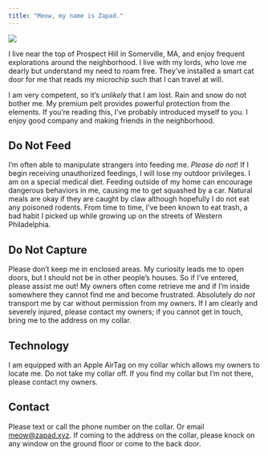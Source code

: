 ```yaml
---
title: "Meow, my name is Zapad."
---
```


::: column-margin
![](images/portrait.png)
:::

I live near the top of Prospect Hill in Somerville, MA, and enjoy frequent explorations around the neighborhood.
I live with my lords, who love me dearly but understand my need to roam free.
They've installed a smart cat door for me that reads my microchip such that I can travel at will.

I am very competent, so it's *unlikely* that I am lost.
Rain and snow do not bother me.
My premium pelt provides powerful protection from the elements.
If you're reading this, I've probably introduced myself to you.
I enjoy good company and making friends in the neighborhood.

## Do Not Feed

I'm often able to manipulate strangers into feeding me.
*Please do not*!
If I begin receiving unauthorized feedings, I will lose my outdoor privileges.
I am on a special medical diet.
Feeding outside of my home can encourage dangerous behaviors in me, causing me to get squashed by a car.
Natural meals are okay if they are caught by claw although hopefully I do not eat any poisoned rodents.
From time to time, I've been known to eat trash, a bad habit I picked up while growing up on the streets of Western Philadelphia.

## Do Not Capture

Please don't keep me in enclosed areas.
My curiosity leads me to open doors, but I should not be in other people's houses.
So if I've entered, please assist me out!
My owners often come retrieve me and if I'm inside somewhere they cannot find me and become frustrated.
Absolutely *do not* transport me by car without permission from my owners.
If I am clearly and severely injured, please contact my owners; if you cannot get in touch, bring me to the address on my collar.

## Technology

I am equipped with an Apple AirTag on my collar which allows my owners to locate me.
Do not take my collar off.
If you find my collar but I'm not there, please contact my owners.

## Contact

Please text or call the phone number on the collar.
Or email [meow\@zapad.xyz](mailto:meow@zapad.xyz).
If coming to the address on the collar, please knock on any window on the ground floor or come to the back door.
